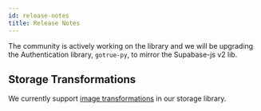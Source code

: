 ```yaml
---
id: release-notes
title: Release Notes
---
```


The community is actively working on the library and we will be upgrading the Authentication library, `gotrue-py`, to mirror the Supabase-js v2 lib.

## Storage Transformations

We currently support [image transformations](https://supabase.com/docs/guides/storage/image-transformations) in our storage library.
